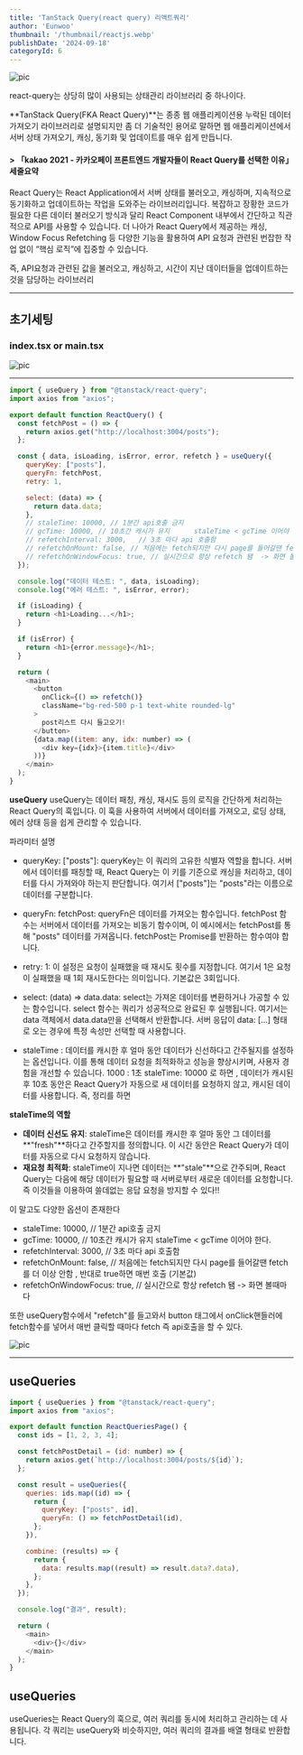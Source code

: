 ```yaml
---
title: 'TanStack Query(react query) 리액트쿼리'
author: 'Eunwoo'
thumbnail: '/thumbnail/reactjs.webp'
publishDate: '2024-09-18'
categoryId: 6
---
```


![pic](https://velog.velcdn.com/images/eunwoo1341/post/ce7bcd93-ec43-42c9-a771-3adb46974325/image.png)

react-query는 상당히 많이 사용되는 상태관리 라이브러리 중 하나이다.

**TanStack Query(FKA React Query)**는 종종 웹 애플리케이션용 누락된 데이터 가져오기 라이브러리로 설명되지만 좀 더 기술적인 용어로 말하면 웹 애플리케이션에서 서버 상태 가져오기, 캐싱, 동기화 및 업데이트를 매우 쉽게 만듭니다.

#### > 「kakao 2021 - 카카오페이 프론트엔드 개발자들이 React Query를 선택한 이유」 세줄요약

React Query는 React Application에서 서버 상태를 불러오고, 캐싱하며, 지속적으로 동기화하고 업데이트하는 작업을 도와주는 라이브러리입니다.
복잡하고 장황한 코드가 필요한 다른 데이터 불러오기 방식과 달리 React Component 내부에서 간단하고 직관적으로 API를 사용할 수 있습니다.
더 나아가 React Query에서 제공하는 캐싱, Window Focus Refetching 등 다양한 기능을 활용하여 API 요청과 관련된 번잡한 작업 없이 “핵심 로직”에 집중할 수 있습니다.

즉, API요청과 관련된 값을 불러오고, 캐싱하고, 시간이 지난 데이터들을 업데이트하는 것을 담당하는 라이브러리

---

## 초기세팅

### index.tsx or main.tsx

![pic](https://velog.velcdn.com/images/eunwoo1341/post/ce581d6f-e4b6-4305-88c1-2581402766da/image.png)

---

```js
import { useQuery } from "@tanstack/react-query";
import axios from "axios";

export default function ReactQuery() {
  const fetchPost = () => {
    return axios.get("http://localhost:3004/posts");
  };

  const { data, isLoading, isError, error, refetch } = useQuery({
    queryKey: ["posts"],
    queryFn: fetchPost,
    retry: 1,

    select: (data) => {
      return data.data;
    },
    // staleTime: 10000, // 1분간 api호출 금지
    // gcTime: 10000, // 10초간 캐시가 유지      staleTime < gcTime 이어야 한다.
    // refetchInterval: 3000,   // 3초 마다 api 호출함
    // refetchOnMount: false, // 처음에는 fetch되지만 다시 page를 들어갈땐 fetch를 더 이상 안함 , 반대로 true하면 매번 호출 (기본값)
    // refetchOnWindowFocus: true, // 실시간으로 항상 refetch 됌  -> 화면 볼때마다
  });

  console.log("데이터 테스트: ", data, isLoading);
  console.log("에러 테스트: ", isError, error);

  if (isLoading) {
    return <h1>Loading...</h1>;
  }

  if (isError) {
    return <h1>{error.message}</h1>;
  }

  return (
    <main>
      <button
        onClick={() => refetch()}
        className="bg-red-500 p-1 text-white rounded-lg"
      >
        post리스트 다시 들고오기!
      </button>
      {data.map((item: any, idx: number) => (
        <div key={idx}>{item.title}</div>
      ))}
    </main>
  );
}

```

**useQuery**
useQuery는 데이터 패칭, 캐싱, 재시도 등의 로직을 간단하게 처리하는 React Query의 훅입니다. 이 훅을 사용하여 서버에서 데이터를 가져오고, 로딩 상태, 에러 상태 등을 쉽게 관리할 수 있습니다.

파라미터 설명

- queryKey: ["posts"]:
  queryKey는 이 쿼리의 고유한 식별자 역할을 합니다. 서버에서 데이터를 패칭할 때, React Query는 이 키를 기준으로 캐싱을 처리하고, 데이터를 다시 가져와야 하는지 판단합니다. 여기서 ["posts"]는 "posts"라는 이름으로 데이터를 구분합니다.

- queryFn: fetchPost:
  queryFn은 데이터를 가져오는 함수입니다. fetchPost 함수는 서버에서 데이터를 가져오는 비동기 함수이며, 이 예시에서는 fetchPost를 통해 "posts" 데이터를 가져옵니다. fetchPost는 Promise를 반환하는 함수여야 합니다.

- retry: 1:
  이 설정은 요청이 실패했을 때 재시도 횟수를 지정합니다. 여기서 1은 요청이 실패했을 때 1회 재시도한다는 의미입니다. 기본값은 3회입니다.

- select: (data) => data.data:
  select는 가져온 데이터를 변환하거나 가공할 수 있는 함수입니다. select 함수는 쿼리가 성공적으로 완료된 후 실행됩니다. 여기서는 data 객체에서 data.data만을 선택해서 반환합니다. 서버 응답이 data: [...] 형태로 오는 경우에 특정 속성만 선택할 때 사용합니다.

- staleTime : 데이터를 캐시한 후 얼마 동안 데이터가 신선하다고 간주될지를 설정하는 옵션입니다. 이를 통해 데이터 요청을 최적화하고 성능을 향상시키며, 사용자 경험을 개선할 수 있습니다. 1000 : 1초
  staleTime: 10000 로 하면 , 데이터가 캐시된 후 10초 동안은 React Query가 자동으로 새 데이터를 요청하지 않고, 캐시된 데이터를 사용합니다.
  즉, 정리를 하면 <br/>

**staleTime의 역할**

- **데이터 신선도 유지**:
  staleTime은 데이터를 캐시한 후 얼마 동안 그 데이터를 **"fresh"**하다고 간주할지를 정의합니다. 이 시간 동안은 React Query가 데이터를 자동으로 다시 요청하지 않습니다.
- **재요청 최적화**:
  staleTime이 지나면 데이터는 **"stale"**으로 간주되며, React Query는 다음에 해당 데이터가 필요할 때 서버로부터 새로운 데이터를 요청합니다.
  즉 이것들을 이용하여 쓸데없는 응답 요청을 방지할 수 있다!!

이 말고도 다양한 옵션이 존재한다

- staleTime: 10000, // 1분간 api호출 금지
- gcTime: 10000, // 10초간 캐시가 유지 staleTime < gcTime 이어야 한다.
- refetchInterval: 3000, // 3초 마다 api 호출함
- refetchOnMount: false, // 처음에는 fetch되지만 다시 page를 들어갈땐 fetch를 더 이상 안함 , 반대로 true하면 매번 호출 (기본값)
- refetchOnWindowFocus: true, // 실시간으로 항상 refetch 됌 -> 화면 볼때마다

또한 useQuery함수에서 "refetch"를 들고와서 button 태그에서 onClick핸들러에 fetch함수를 넣어서 매번 클릭할 때마다 fetch 즉 api호출을 할 수 있다.

![pic](https://velog.velcdn.com/images/eunwoo1341/post/fcf8b90c-10c1-4673-86b3-5c5e1f0bfe2b/image.png)

---

## useQueries

```js
import { useQueries } from "@tanstack/react-query";
import axios from "axios";

export default function ReactQueriesPage() {
  const ids = [1, 2, 3, 4];

  const fetchPostDetail = (id: number) => {
    return axios.get(`http://localhost:3004/posts/${id}`);
  };

  const result = useQueries({
    queries: ids.map((id) => {
      return {
        queryKey: ["posts", id],
        queryFn: () => fetchPostDetail(id),
      };
    }),

    combine: (results) => {
      return {
        data: results.map((result) => result.data?.data),
      };
    },
  });

  console.log("결과", result);

  return (
    <main>
      <div>{}</div>
    </main>
  );
}

```

## useQueries

useQueries는 React Query의 훅으로, 여러 쿼리를 동시에 처리하고 관리하는 데 사용됩니다. 각 쿼리는 useQuery와 비슷하지만, 여러 쿼리의 결과를 배열 형태로 반환합니다.
